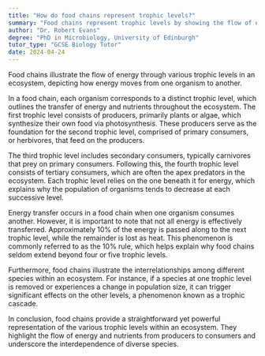 ```yaml
---
title: "How do food chains represent trophic levels?"
summary: "Food chains represent trophic levels by showing the flow of energy from one organism to another in an ecosystem."
author: "Dr. Robert Evans"
degree: "PhD in Microbiology, University of Edinburgh"
tutor_type: "GCSE Biology Tutor"
date: 2024-04-24
---
```


Food chains illustrate the flow of energy through various trophic levels in an ecosystem, depicting how energy moves from one organism to another.

In a food chain, each organism corresponds to a distinct trophic level, which outlines the transfer of energy and nutrients throughout the ecosystem. The first trophic level consists of producers, primarily plants or algae, which synthesize their own food via photosynthesis. These producers serve as the foundation for the second trophic level, comprised of primary consumers, or herbivores, that feed on the producers.

The third trophic level includes secondary consumers, typically carnivores that prey on primary consumers. Following this, the fourth trophic level consists of tertiary consumers, which are often the apex predators in the ecosystem. Each trophic level relies on the one beneath it for energy, which explains why the population of organisms tends to decrease at each successive level.

Energy transfer occurs in a food chain when one organism consumes another. However, it is important to note that not all energy is effectively transferred. Approximately $10\%$ of the energy is passed along to the next trophic level, while the remainder is lost as heat. This phenomenon is commonly referred to as the 10% rule, which helps explain why food chains seldom extend beyond four or five trophic levels.

Furthermore, food chains illustrate the interrelationships among different species within an ecosystem. For instance, if a species at one trophic level is removed or experiences a change in population size, it can trigger significant effects on the other levels, a phenomenon known as a trophic cascade.

In conclusion, food chains provide a straightforward yet powerful representation of the various trophic levels within an ecosystem. They highlight the flow of energy and nutrients from producers to consumers and underscore the interdependence of diverse species.
    